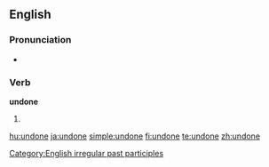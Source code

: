 ==English==

===Pronunciation===
* {{IPA|/ʌn'dɒn/}}
*: {{rhymes|ʌn}}

===Verb===
'''undone'''

# {{past participle of|[[undo]]}}

<!-- Please put the translations on the page of "undo" ===Translations===
* Dutch: [[ongedaan gemaakt]]
* Portuguese: [[desfeito]]-->

[[Category:English irregular past participles]]

[[hu:undone]]
[[ja:undone]]
[[simple:undone]]
[[fi:undone]]
[[te:undone]]
[[zh:undone]]